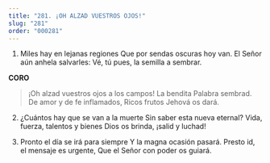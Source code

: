 ```yaml
---
title: "281. ¡OH ALZAD VUESTROS OJOS!"
slug: "281"
order: "000281"
---
```


1. Miles hay en lejanas regiones Que por sendas oscuras hoy van. El Señor aún anhela salvarles:
Vé, tú pues, la semilla a sembrar.

**CORO**
> ¡Oh alzad vuestros ojos a los campos! La bendita Palabra sembrad.
De amor y de fe inflamados, Ricos frutos Jehová os dará.

2. ¿Cuántos hay que se van a la muerte Sin saber esta nueva eternal?
Vida, fuerza, talentos y bienes Dios os brinda, ¡salid y luchad!

3. Pronto el día se irá para siempre Y la magna ocasión pasará.
Presto id, el mensaje es urgente, Que el Señor con poder os guiará.